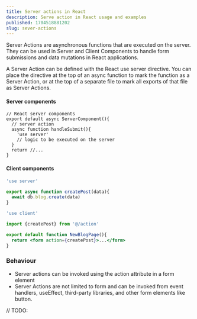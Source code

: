 ```yaml
---
title: Server actions in React
description: Serve action in React usage and examples
published: 1704518881202
slug: sever-actions
---
```


Server Actions are asynchronous functions that are executed on the server.
They can be used in Server and Client Components to handle form submissions
and data mutations in React applications.

<Quote>
A Server Action can be defined with the React <Highlight>use server</Highlight> directive. You can place the directive at the top of an async function to mark the function as a Server Action, or at the top of a separate file to mark all exports of that file as Server Actions.

</Quote>

#### Server components

```tsx showLineNumbers {4-7}
// React server components
export default async ServerComponent(){
  // server action
  async function handleSubmit(){
    'use server'
    // logic to be executed on the server
  }
  return //...
}
```

#### Client components

```js:action.js showLineNumbers
'use server'

export async function createPost(data){
  await db.blog.create(data)
}
```

```jsx:blog.jsx showLineNumbers
'use client'

import {createPost} from '@/action'

export default function NewBlogPage(){
  return <form action={createPost}>...</form>
}
```

### Behaviour

- Server actions can be invoked using the action attribute in a <HTMLTag>form</HTMLTag> element
- Server Actions are not limited to <HTMLTag>form</HTMLTag> and can be invoked from event handlers, <Highlight>useEffect</Highlight>, third-party libraries, and other form elements like <HTMLTag>button</HTMLTag>.

// TODO:
